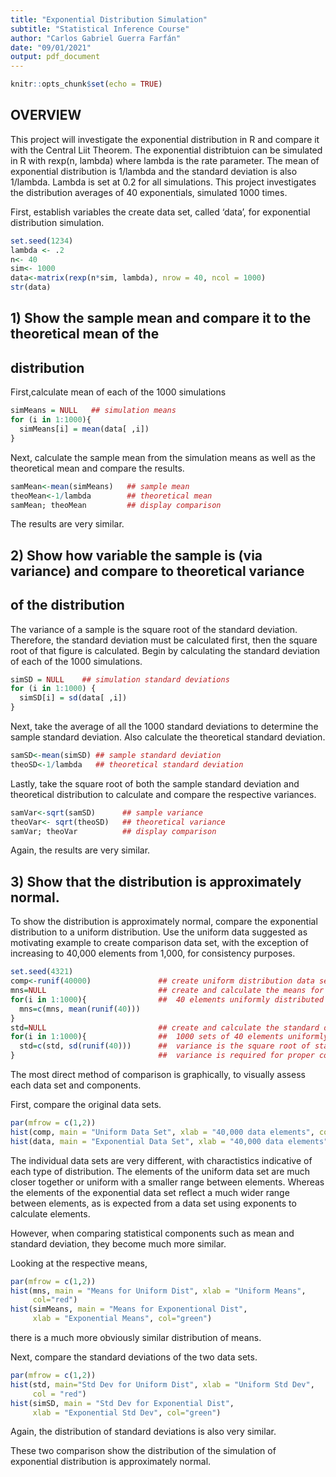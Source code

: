 ---
title: "Exponential Distribution Simulation"
subtitle: "Statistical Inference Course"
author: "Carlos Gabriel Guerra Farfán"
date: "09/01/2021"
output: pdf_document
---

```{r setup, include=FALSE}
knitr::opts_chunk$set(echo = TRUE)
```

## OVERVIEW

This project will investigate the exponential distribution in R and compare it with the Central Liit Theorem.  The exponential distribtuion can be simulated in R with rexp(n, lambda) where lambda is the rate parameter.  The mean of exponential distribution is 1/lambda and the standard deviation is also 1/lambda.  Lambda is set at 0.2 for all simulations.  This project investigates the distribution averages of 40 exponentials, simulated 1000 times. 

First, establish variables the create data set, called 'data', for exponential distribution simulation.

```{r data}
set.seed(1234)
lambda <- .2
n<- 40
sim<- 1000
data<-matrix(rexp(n*sim, lambda), nrow = 40, ncol = 1000)
str(data) 
```
## 1) Show the sample mean and compare it to the theoretical mean of the 
##    distribution

First,calculate mean of each of the 1000 simulations
```{r}
simMeans = NULL   ## simulation means
for (i in 1:1000){
  simMeans[i] = mean(data[ ,i])
}
```
Next, calculate the sample mean from the simulation means as well as the theoretical mean 
and compare the results.
```{r}
samMean<-mean(simMeans)   ## sample mean
theoMean<-1/lambda        ## theoretical mean
samMean; theoMean         ## display comparison
```
The results are very similar.

## 2)  Show how variable the sample is (via variance) and compare to theoretical variance
##      of the distribution 

The variance of a sample is the square root of the standard deviation.  Therefore, the standard deviation must be calculated first, then the square root of that figure is calculated. Begin by calculating the standard deviation of each of the 1000 simulations.
```{r}
simSD = NULL    ## simulation standard deviations
for (i in 1:1000) {
  simSD[i] = sd(data[ ,i])
}
```
Next, take the average of all the 1000 standard deviations to determine the sample standard deviation.  Also calculate the theoretical standard deviation. 
```{r}
samSD<-mean(simSD) ## sample standard deviation
theoSD<-1/lambda   ## theoretical standard deviation
```
Lastly, take the square root of both the sample standard deviation and theoretical distribution to calculate and compare the respective variances.
```{r}
samVar<-sqrt(samSD)      ## sample variance
theoVar<- sqrt(theoSD)   ## theoretical variance
samVar; theoVar          ## display comparison
```
Again, the results are very similar.

## 3)  Show that the distribution is approximately normal.
To show the distribution is approximately normal, compare the exponential distribution to a uniform distribution.  Use the uniform data suggested as motivating example to create comparison data set, with the exception of increasing to 40,000 elements from 1,000, for consistency purposes.
```{r}
set.seed(4321)
comp<-runif(40000)               ## create uniform distribution data set
mns=NULL                         ## create and calculate the means for each of the 1000 sets of 
for(i in 1:1000){                ##  40 elements uniformly distributed
  mns=c(mns, mean(runif(40)))
}
std=NULL                         ## create and calculate the standard deviation for each of the  
for(i in 1:1000){                ##  1000 sets of 40 elements uniformly distributed, recalling
  std=c(std, sd(runif(40)))      ##  variance is the square root of standard deviation and 
}                                ##  variance is required for proper comparison
```
The most direct method of comparison is graphically, to visually assess each data set and components.

First, compare the original data sets.
```{r}
par(mfrow = c(1,2))
hist(comp, main = "Uniform Data Set", xlab = "40,000 data elements", col="red")
hist(data, main = "Exponential Data Set", xlab = "40,000 data elements", col = "green")
```
The individual data sets are very different, with charactistics indicative of each type of distribution.  The elements of the uniform data set are much closer together or uniform with a smaller range between elements.  Whereas the elements of the exponential data set reflect a much wider range between elements, as is expected from a data set using exponents to calculate elements.

However, when comparing statistical components such as mean and standard deviation, they become much more similar.

Looking at the respective means, 
```{r}
par(mfrow = c(1,2))
hist(mns, main = "Means for Uniform Dist", xlab = "Uniform Means", 
     col="red")
hist(simMeans, main = "Means for Exponentional Dist", 
     xlab = "Exponential Means", col="green")
```
there is a much more obviously similar distribution of means.

Next, compare the standard deviations of the two data sets.
```{r}
par(mfrow = c(1,2))
hist(std, main="Std Dev for Uniform Dist", xlab = "Uniform Std Dev",
     col = "red")
hist(simSD, main = "Std Dev for Exponential Dist", 
     xlab = "Exponential Std Dev", col="green")
```
Again, the distribution of standard deviations is also very similar.

These two comparison show the distribution of the simulation of exponential distribution is approximately normal.
